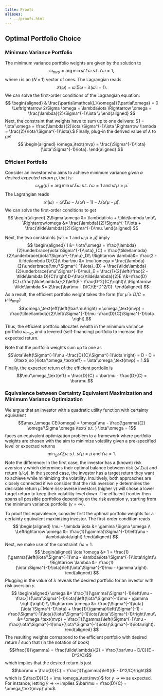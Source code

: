 ```yaml
---
title: Proofs
aliases:
  - ../proofs.html
---
```


## Optimal Portfolio Choice

### Minimum Variance Portfolio

The minimum variance portfolio weights are given by the solution to $$\omega_\text{mvp} = \arg\min \omega'\Sigma \omega \text{ s.t. } \iota'\omega= 1,$$ where $\iota$ is an $(N \times 1)$ vector of ones. The Lagrangian reads $$ \mathcal{L}(\omega) = \omega'\Sigma \omega - \lambda(\omega'\iota - 1).$$ We can solve the first-order conditions of the Lagrangian equation: $$
\begin{aligned}
& \frac{\partial\mathcal{L}(\omega)}{\partial\omega} = 0 \Leftrightarrow 2\Sigma \omega = \lambda\iota \Rightarrow \omega = \frac{\lambda}{2}\Sigma^{-1}\iota \\ \end{aligned}
$$ 
Next, the constraint that weights have to sum up to one delivers: $1 = \iota'\omega = \frac{\lambda}{2}\iota'\Sigma^{-1}\iota \Rightarrow \lambda = \frac{2}{\iota'\Sigma^{-1}\iota}.$ Finally, plug-in the derived value of $\lambda$ to get $$
\begin{aligned}
\omega_\text{mvp} = \frac{\Sigma^{-1}\iota}{\iota'\Sigma^{-1}\iota}.
\end{aligned}
$$ 

### Efficient Portfolio

Consider an investor who aims to achieve minimum variance *given a desired expected return* $\bar{\mu}$, that is: $$\omega_\text{eff}\left(\bar{\mu}\right) = \arg\min \omega'\Sigma \omega \text{ s.t. } \iota'\omega = 1 \text{ and } \omega'\mu \geq \bar{\mu}.$$ The Lagrangian reads $$ \mathcal{L}(\omega) = \omega'\Sigma \omega - \lambda(\omega'\iota - 1) - \tilde{\lambda}(\omega'\mu - \bar{\mu}). $$ We can solve the first-order conditions to get $$
\begin{aligned}
2\Sigma \omega &= \lambda\iota + \tilde\lambda \mu\\
\Rightarrow\omega &= \frac{\lambda}{2}\Sigma^{-1}\iota + \frac{\tilde\lambda}{2}\Sigma^{-1}\mu.
\end{aligned}
$$

Next, the two constraints ($w'\iota = 1 \text{ and } \omega'\mu \geq \bar{\mu}$) imply $$
\begin{aligned}
1 &= \iota'\omega = \frac{\lambda}{2}\underbrace{\iota'\Sigma^{-1}\iota}_{C} + \frac{\tilde\lambda}{2}\underbrace{\iota'\Sigma^{-1}\mu}_D\\
\Rightarrow \lambda&= \frac{2 - \tilde\lambda D}{C}\\
\bar\mu &= \mu'\omega = \frac{\lambda}{2}\underbrace{\mu'\Sigma^{-1}\iota}_{D} + \frac{\tilde\lambda}{2}\underbrace{\mu'\Sigma^{-1}\mu}_E = \frac{1}{2}\left(\frac{2 - \tilde\lambda D}{C}\right)D+\frac{\tilde\lambda}{2}E  \\&=\frac{D}{C}+\frac{\tilde\lambda}{2}\left(E - \frac{D^2}{C}\right)\\
\Rightarrow \tilde\lambda &= 2\frac{\bar\mu - D/C}{E-D^2/C}.
\end{aligned}
$$ As a result, the efficient portfolio weight takes the form (for $\bar{\mu} \geq D/C = \mu'\omega_\text{mvp}$) $$\omega_\text{eff}\left(\bar\mu\right) = \omega_\text{mvp} + \frac{\tilde\lambda}{2}\left(\Sigma^{-1}\mu -\frac{D}{C}\Sigma^{-1}\iota \right).$$ Thus, the efficient portfolio allocates wealth in the minimum variance portfolio $\omega_\text{mvp}$ and a levered (self-financing) portfolio to increase the expected return.

Note that the portfolio weights sum up to one as $$\iota'\left(\Sigma^{-1}\mu -\frac{D}{C}\Sigma^{-1}\iota \right) = D - D = 0\text{ so }\iota'\omega_\text{eff} = \iota'\omega_\text{mvp} = 1.$$ Finally, the expected return of the efficient portfolio is $$\mu'\omega_\text{eff} = \frac{D}{C} + \bar\mu - \frac{D}{C} = \bar\mu.$$

### Equivalence between Certainty Equivalent Maximization and Minimum Variance Optimization

We argue that an investor with a quadratic utility function with certainty equivalent $$\max_\omega CE(\omega) = \omega'\mu - \frac{\gamma}{2} \omega'\Sigma \omega \text{ s.t. } \iota'\omega = 1$$ faces an equivalent optimization problem to a framework where portfolio weights are chosen with the aim to minimize volatility given a pre-specified level or expected returns $$\min_\omega \omega'\Sigma \omega \text{ s.t. } \omega'\mu = \bar\mu \text{ and } \iota'\omega = 1.$$ Note the difference: In the first case, the investor has a (known) risk aversion $\gamma$ which determines their optimal balance between risk ($\omega'\Sigma\omega)$ and return ($\mu'\omega$). In the second case, the investor has a target return they want to achieve while minimizing the volatility. Intuitively, both approaches are closely connected if we consider that the risk aversion $\gamma$ determines the desirable return $\bar\mu$. More risk-averse investors (higher $\gamma$) will chose a lower target return to keep their volatility level down. The efficient frontier then spans all possible portfolios depending on the risk aversion $\gamma$, starting from the minimum variance portfolio ($\gamma = \infty$).

To proof this equivalence, consider first the optimal portfolio weights for a certainty equivalent maximizing investor. The first-order condition reads $$
\begin{aligned}
\mu - \lambda \iota &= \gamma \Sigma \omega \\
\Leftrightarrow \omega &= \frac{1}{\gamma}\Sigma^{-1}\left(\mu - \lambda\iota\right)
\end{aligned}
$$ Next, we make use of the constraint $\iota'\omega = 1$. $$
\begin{aligned}
\iota'\omega &= 1 = \frac{1}{\gamma}\left(\iota'\Sigma^{-1}\mu - \lambda\iota'\Sigma^{-1}\iota\right)\\
\Rightarrow \lambda &= \frac{1}{\iota'\Sigma^{-1}\iota}\left(\iota'\Sigma^{-1}\mu - \gamma \right).
\end{aligned}
$$ Plugging in the value of $\lambda$ reveals the desired portfolio for an investor with risk aversion $\gamma$. $$
\begin{aligned}
\omega &= \frac{1}{\gamma}\Sigma^{-1}\left(\mu - \frac{1}{\iota'\Sigma^{-1}\iota}\left(\iota'\Sigma^{-1}\mu - \gamma \right)\right) \\
\Rightarrow \omega &= \frac{\Sigma^{-1}\iota}{\iota'\Sigma^{-1}\iota} + \frac{1}{\gamma}\left(\Sigma^{-1} - \frac{\Sigma^{-1}\iota}{\iota'\Sigma^{-1}\iota}\iota'\Sigma^{-1}\right)\mu\\
&= \omega_\text{mvp} + \frac{1}{\gamma}\left(\Sigma^{-1}\mu - \frac{\iota'\Sigma^{-1}\mu}{\iota'\Sigma^{-1}\iota}\Sigma^{-1}\iota\right).
\end{aligned}
$$ The resulting weights correspond to the efficient portfolio with desired return $\bar r$ such that (in the notation of book) $$\frac{1}{\gamma} = \frac{\tilde\lambda}{2} = \frac{\bar\mu - D/C}{E - D^2/C}$$ which implies that the desired return is just $$\bar\mu = \frac{D}{C} + \frac{1}{\gamma}\left({E - D^2/C}\right)$$ which is $\frac{D}{C} = \mu'\omega_\text{mvp}$ for $\gamma\rightarrow \infty$ as expected. For instance, letting $\gamma \rightarrow \infty$ implies $\bar\mu = \frac{D}{C} = \omega_\text{mvp}'\mu$.
